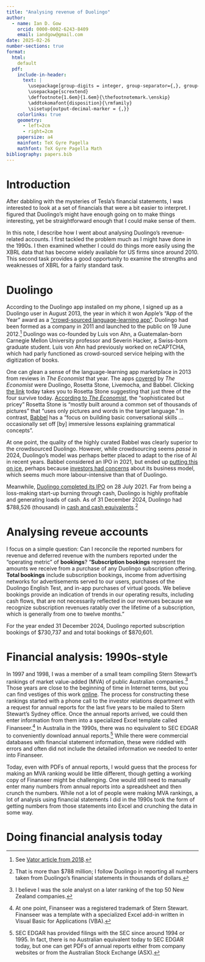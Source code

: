```yaml
---
title: "Analysing revenue of Duolingo"
author: 
  - name: Ian D. Gow
    orcid: 0000-0002-6243-8409
    email: iandgow@gmail.com
date: 2025-02-26
number-sections: true
format:
  html:
    default
  pdf: 
    include-in-header:
      text: |
        \usepackage[group-digits = integer, group-separator={,}, group-minimum-digits = 4]{siunitx}
        \usepackage{scrextend}
        \deffootnote{1.6em}{1.6em}{\thefootnotemark.\enskip}
        \addtokomafont{disposition}{\rmfamily}
        \sisetup{output-decimal-marker = {,}}
    colorlinks: true
    geometry:
      - left=2cm
      - right=2cm
    papersize: a4
    mainfont: TeX Gyre Pagella
    mathfont: TeX Gyre Pagella Math
bibliography: papers.bib
---
```


# Introduction

After dabbling with the mysteries of Tesla's financial statements, I was interested to look at a set of financials that were a bit easier to interpret.
I figured that Duolingo's might have enough going on to make things interesting, yet be straightforward enough that I could make sense of them.

In this note, I describe how I went about analysing Duolingo's revenue-related accounts.
I first tackled the problem much as I might have done in the 1990s.
I then examined whether I could do things more easily using the XBRL data that has become widely available for US firms since around 2010.
This second task provides a good opportunity to examine the strengths and weaknesses of XBRL for a fairly standard task.

# Duolingo

According to the Duolingo app installed on my phone, I signed up as a Duolingo user in August 2013, the year in which it won Apple's "App of the Year" award as a ["crowd-sourced language-learning app"](https://www.latintimes.com/app-year-2013-apple-honors-duolingo-language-learning-app-140096).
Duolingo had been formed as a company in 2011 and launched to the public on 19 June 2012.^[See [Vator article from 2018](https://vator.tv/2018-06-22-when-duolingo-was-young-the-early-years/).]
Duolingo was co-founded by Luis von Ahn, a Guatemalan-born Carnegie Mellon University professor and Severin Hacker, a Swiss-born graduate student.
Luis von Ahn had previously worked on reCAPTCHA, which had parly functioned as crowd-sourced service helping with the digitization of books.

One can glean a sense of the language-learning app marketplace in 2013 from reviews in *The Economist* that year.
The apps [covered](https://www.economist.com/johnson/2013/06/14/review-babbel-and-duolingo) by *The Economist* were Duolingo, Rosetta Stone, Livemocha, and Babbel.
Clicking [the link](https://livemocha.com) today takes you to Rosetta Stone suggesting that just three of the four survive today.
[According to *The Economist*](https://www.economist.com/johnson/2013/01/03/rosetta-stone), the "sophisticated but pricey" Rosetta Stone is "mostly built around a common set of thousands of pictures" that "uses only pictures and words in the target language."
In contrast, [Babbel](https://www.economist.com/johnson/2013/06/14/review-babbel-and-duolingo) has a "focus on building basic conversational skills ... occasionally set off [by] immersive lessons explaining grammatical concepts".

At one point, the quality of the highly curated Babbel was clearly superior to the crowdsourced Duolingo.
However, while crowdsourcing seems *passé* in 2024, Duolingo's model was perhaps better placed to adapt to the rise of AI in recent years.
Babbel considered an IPO in 2021, but ended up [putting this on ice](https://www.reuters.com/article/business/language-learning-app-babbel-postpones-its-frankfurt-ipo-idUSKBN2GH23X/), perhaps because [investors had concerns](https://www.globalcapital.com/article/293a72851wr93taq7icqo/equity/equity-ipos/babbel-cancels-ipo-as-business-model-fails-to-woo-investors) about its business model, which seems much more labour-intensive than that of Duolingo.

Meanwhile, [Duolingo completed its IPO](https://investors.duolingo.com/news-releases/news-release-details/duolingo-announces-pricing-initial-public-offering) on 28 July 2021.
Far from being a loss-making start-up burning through cash, Duolingo is highly profitable and generating loads of cash.
As of 31 December 2024, Duolingo had \$788,526 (thousand) in [cash and cash equivalents](https://investors.duolingo.com/node/10676/html#ifc3562d262a04e28b5a3f8d0c76ceb6e_55).^[That is more than $788 million; I follow Duolingo in reporting all numbers taken from Duolingo's financial statements in thousands of dollars.]


# Analysing reveue accounts 

I focus on a simple question: Can I reconcile the reported numbers for revenue and deferred revenue with the numbers reported under the "operating metric" of **bookings**?
"**Subscription bookings** represent the amounts we receive from a purchase of any Duolingo subscription offering. 
**Total bookings** include subscription bookings, income from advertising networks for advertisements served to our users, purchases of the Duolingo English Test, and in-app purchases of virtual goods. 
We believe bookings provide an indication of trends in our operating results, including cash flows, that are not necessarily reflected in our revenues because we recognize subscription revenues ratably over the lifetime of a subscription, which is generally from one to twelve months."

For the year ended 31 December 2024, Duolingo reported subscription bookings of \$730,737 and and total bookings of \$870,601.

# Financial analysis: 1990s-style

In 1997 and 1998, I was a member of a small team compiling Stern Stewart's rankings of market value-added (MVA) of public Australian companies.^[I believe I was the sole analyst on a later ranking of the top 50 New Zealand companies.]
Those years are close to the beginning of time in Internet terms, but you can find vestiges of this work [online](https://www.afr.com/companies/finding-the-best-and-worst-wealth-creators-19970811-kb1y5?gift=g8WrqdktYTUG4WGhEeXbtk-ADmzWbv-tnmXL7JDcIYiQ5Zcm28ZM1tXBX1XvAYsicFmzDHZ4kCANeDKUgiTiuEyNNrAgPjH-5hKHCeWP2Qub6MDQZgLy1Z8T03IwzakWVr4).
The process for constructing these rankings started with a phone call to the investor relations department with a request for annual reports for the last five years to be mailed to Stern Stewart's Sydney office.
Once the annual reports arrived, we could then enter information from them into a specialized Excel template called Finanseer.^[At one point, Finanseer was a registered trademark of Stern Stewart. 
Finanseer was a template with a specialized Excel add-in written in Visual Basic for Applications (VBA).]
In Australia in the 1990s, there was no equivalent to SEC EDGAR to conveniently download annual reports.^[SEC EDGAR has provided filings with the SEC since around 1994 or 1995.
In fact, there is no Australian equivalent today to SEC EDGAR today, but one can get PDFs of annual reports either from company websites or from the Australian Stock Exchange (ASX).]
While there were commercial databases with financial statement information, these were riddled with errors and often did not include the detailed information we needed to enter into Finanseer.

Today, even with PDFs of annual reports, I would guess that the process for making an MVA ranking would be little different, though getting a working copy of Finanseer might be challenging.
One would still need to manually enter many numbers from annual reports into a spreadsheet and then crunch the numbers.
While not a lot of people were making MVA rankings, a lot of analysis using financial statements I did in the 1990s took the form of getting numbers from those statements into Excel and crunching the data in some way.

# Doing financial analysis today



